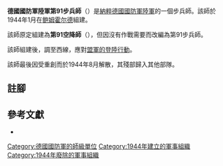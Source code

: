 {{infobox military unit
|unit_name = 德國國防軍陸軍第91空降師<br/>德國國防軍陸軍第91步兵師
|image = 91. Luftlande Infanterie-Division Logo.svg
|caption =
|dates = 1944年1月至1944年8月
|country = {{flag|Nazi Germany}}
|branch = [[納粹德國陸軍|陸軍]]
|type = [[步兵|步兵]]
|role =
|size = [[师_(军队)|師]]
|command_structure =
|garrison =
|garrison_label =
|nickname =
|motto =
|colors =
|colors_label =
|march =
|mascot =
|battles =
}}

'''德國國防軍陸軍第91步兵師'''（{{lang-de|'''91. Infanterie-Division'''}}）是[[納粹德國|納粹德國]][[德國國防軍|國防軍]][[納粹德國陸軍|陸軍]]的一個步兵師。該師於1944年1月在[[鲍姆霍尔德|鲍姆霍尔德]]組建{{cfn|Mitcham|y=2007}}。

該師原定組建為'''第91空降師'''（{{lang-de|'''91. Luftlande-Division'''}}），但因沒有作戰需要而改編為第91步兵師。

該師組建後，調至西線，應對[[霸王行动|盟軍的登陸行動]]。

該師最後因受重創而於1944年8月解散，其殘部歸入其他部隊。

== 註腳 ==
{{reflist}}

== 參考文獻 ==
* {{Cite book|last=Mitcham |first=Samuel W., Jr.|author-link=Samuel W. Mitcham|title=German Order of Battle, Volume One: 1st – 290th Infantry Divisions in WWII|year=2007|publisher=Stackpole Books|location=PA; United States of America|isbn=978-0-8117-3416-5|ref={{sfnRef|Mitcham|y=2007}}}}

{{mil-stub}}
{{德國國防軍陸軍的步兵師}}
[[Category:德國國防軍的師級單位|Category:德國國防軍的師級單位]]
[[Category:1944年建立的軍事組織|Category:1944年建立的軍事組織]]
[[Category:1944年廢除的軍事組織|Category:1944年廢除的軍事組織]]